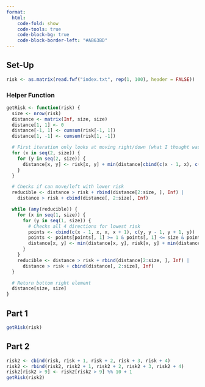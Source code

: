 ```yaml
---
format:
  html:
    code-fold: show
    code-tools: true
    code-block-bg: true
    code-block-border-left: "#AB63BD"
---
```


## Set-Up

```r
risk <- as.matrix(read.fwf("index.txt", rep(1, 100), header = FALSE))
```

### Helper Function

```r
getRisk <- function(risk) {
  size <- nrow(risk)
  distance <- matrix(Inf, size, size)
  distance[1, 1] <- 0
  distance[-1, 1] <- cumsum(risk[-1, 1])
  distance[1, -1] <- cumsum(risk[1, -1])

  # First iteration only looks at moving right/down (what I thought was all that happened...)
  for (x in seq(2, size)) {
    for (y in seq(2, size)) {
      distance[x, y] <- risk[x, y] + min(distance[cbind(c(x - 1, x), c(y, y - 1))])
    }
  }

  # Checks if can move/left with lower risk
  reducible <- distance > risk + rbind(distance[2:size, ], Inf) |
    distance > risk + cbind(distance[, 2:size], Inf)

  while (any(reducible)) {
    for (x in seq(1, size)) {
      for (y in seq(1, size)) {
        # Checks all 4 directions for lowest risk
        points <- cbind(c(x - 1, x, x, x + 1), c(y, y - 1, y + 1, y))
        points <- points[points[, 1] >= 1 & points[, 1] <= size & points[, 2] >= 1 & points[, 2] <= size, ]
        distance[x, y] <- min(distance[x, y], risk[x, y] + min(distance[points]))
      }
    }
    reducible <- distance > risk + rbind(distance[2:size, ], Inf) |
      distance > risk + cbind(distance[, 2:size], Inf)
  }

  # Return bottom right element
  distance[size, size]
}
```

## Part 1

```r
getRisk(risk)
```

## Part 2

```r
risk2 <- cbind(risk, risk + 1, risk + 2, risk + 3, risk + 4)
risk2 <- rbind(risk2, risk2 + 1, risk2 + 2, risk2 + 3, risk2 + 4)
risk2[risk2 > 9] <- risk2[risk2 > 9] %% 10 + 1
getRisk(risk2)
```

